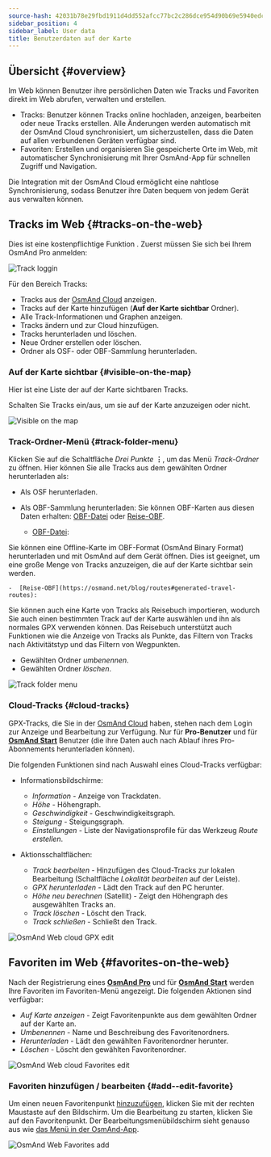 ```yaml
---
source-hash: 42031b78e29fbd1911d4dd552afcc77bc2c286dce954d90b69e5940edc79b516
sidebar_position: 4
sidebar_label: User data
title: Benutzerdaten auf der Karte
---
```



<InfoIncompleteArticle/>

## Übersicht {#overview}

Im Web können Benutzer ihre persönlichen Daten wie Tracks und Favoriten direkt im Web abrufen, verwalten und erstellen.

- Tracks: Benutzer können Tracks online hochladen, anzeigen, bearbeiten oder neue Tracks erstellen. Alle Änderungen werden automatisch mit der OsmAnd Cloud synchronisiert, um sicherzustellen, dass die Daten auf allen verbundenen Geräten verfügbar sind.
- Favoriten: Erstellen und organisieren Sie gespeicherte Orte im Web, mit automatischer Synchronisierung mit Ihrer OsmAnd-App für schnellen Zugriff und Navigation.

Die Integration mit der OsmAnd Cloud ermöglicht eine nahtlose Synchronisierung, sodass Benutzer ihre Daten bequem von jedem Gerät aus verwalten können.

## Tracks im Web {#tracks-on-the-web}

Dies ist eine kostenpflichtige Funktion <ProFeature/>. Zuerst müssen Sie sich bei Ihrem OsmAnd Pro anmelden:

![Track loggin](@site/static/img/web/track_loggin.png)

Für den Bereich Tracks:

- Tracks aus der [OsmAnd Cloud](#users-tracks-pro) anzeigen.
- Tracks auf der Karte hinzufügen (**Auf der Karte sichtbar** Ordner).
- Alle Track-Informationen und Graphen anzeigen.
- Tracks ändern und zur Cloud hinzufügen.
- Tracks herunterladen und löschen.
- Neue Ordner erstellen oder löschen.
- Ordner als OSF- oder OBF-Sammlung herunterladen.


### Auf der Karte sichtbar {#visible-on-the-map}

Hier ist eine Liste der auf der Karte sichtbaren Tracks.

Schalten Sie Tracks ein/aus, um sie auf der Karte anzuzeigen oder nicht.

![Visible on the map](@site/static/img/web/visible.png)


### Track-Ordner-Menü {#track-folder-menu}

Klicken Sie auf die Schaltfläche *Drei Punkte* **⋮**, um das Menü *Track-Ordner* zu öffnen. Hier können Sie alle Tracks aus dem gewählten Ordner herunterladen als:

 - Als OSF herunterladen.
 - Als OBF-Sammlung herunterladen:
  Sie können OBF-Karten aus diesen Daten erhalten: [OBF-Datei](https://osmand.net/docs/technical/osmand-file-formats/osmand-obf/) oder [Reise-OBF](https://osmand.net/blog/routes#generated-travel-routes).

    -  [OBF-Datei](https://osmand.net/docs/technical/osmand-file-formats/osmand-obf/):

  Sie können eine Offline-Karte im OBF-Format (OsmAnd Binary Format) herunterladen und mit OsmAnd auf dem Gerät öffnen. Dies ist geeignet, um eine große Menge von Tracks anzuzeigen, die auf der Karte sichtbar sein werden.

    -  [Reise-OBF](https://osmand.net/blog/routes#generated-travel-routes):

  Sie können auch eine Karte von Tracks als Reisebuch importieren, wodurch Sie auch einen bestimmten Track auf der Karte auswählen und ihn als normales GPX verwenden können. Das Reisebuch unterstützt auch Funktionen wie die Anzeige von Tracks als Punkte, das Filtern von Tracks nach Aktivitätstyp und das Filtern von Wegpunkten.

- Gewählten Ordner *umbenennen*.
- Gewählten Ordner *löschen*.

![Track folder menu](@site/static/img/web/collection.png)


### Cloud-Tracks {#cloud-tracks}

GPX-Tracks, die Sie in der [OsmAnd Cloud](../personal/osmand-cloud.md) haben, stehen nach dem Login zur Anzeige und Bearbeitung zur Verfügung. Nur für **Pro-Benutzer** <ProFeature/> und für [**OsmAnd Start**](../personal/osmand-cloud.md#osmand-start) Benutzer (die ihre Daten auch nach Ablauf ihres Pro-Abonnements herunterladen können).

Die folgenden Funktionen sind nach Auswahl eines Cloud-Tracks verfügbar:

- Informationsbildschirme:
  - *Information* - Anzeige von Trackdaten.
  - *Höhe* - Höhengraph.
  - *Geschwindigkeit* - Geschwindigkeitsgraph.
  - *Steigung* - Steigungsgraph.
  - *Einstellungen* - Liste der Navigationsprofile für das Werkzeug *Route erstellen*.

- Aktionsschaltflächen:
  - *Track bearbeiten* - Hinzufügen des Cloud-Tracks zur lokalen Bearbeitung (Schaltfläche *Lokalität bearbeiten* auf der Leiste).
  - *GPX herunterladen* - Lädt den Track auf den PC herunter.
  - *Höhe neu berechnen* (Satellit) - Zeigt den Höhengraph des ausgewählten Tracks an.
  - *Track löschen* - Löscht den Track.
  - *Track schließen* - Schließt den Track.

![OsmAnd Web cloud GPX edit](@site/static/img/web/cloud_track.png)



## Favoriten im Web {#favorites-on-the-web}

Nach der Registrierung eines [**OsmAnd Pro**](../personal/osmand-cloud.md#login) und für [**OsmAnd Start**](../personal/osmand-cloud.md#osmand-start) werden Ihre Favoriten im Favoriten-Menü angezeigt.
Die folgenden Aktionen sind verfügbar:

- *Auf Karte anzeigen* - Zeigt Favoritenpunkte aus dem gewählten Ordner auf der Karte an.
- *Umbenennen* - Name und Beschreibung des Favoritenordners.
- *Herunterladen* - Lädt den gewählten Favoritenordner herunter.
- *Löschen* - Löscht den gewählten Favoritenordner.

![OsmAnd Web cloud Favorites edit](@site/static/img/web/favorites.png)

### Favoriten hinzufügen / bearbeiten {#add--edit-favorite}

Um einen neuen Favoritenpunkt [hinzuzufügen](../personal/favorites.md#edit), klicken Sie mit der rechten Maustaste auf den Bildschirm. Um die Bearbeitung zu starten, klicken Sie auf den Favoritenpunkt. Der Bearbeitungsmenübildschirm sieht genauso aus wie [das Menü in der OsmAnd-App](../personal/favorites.md#create).

![OsmAnd Web Favorites add](@site/static/img/web/web_favorites_add.png)